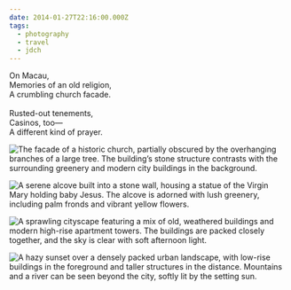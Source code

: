 ```yaml
---
date: 2014-01-27T22:16:00.000Z
tags:
  - photography
  - travel
  - jdch
---
```

On Macau,<br/>
Memories of an old religion,<br/>
A crumbling church facade.<br/><br/>
Rusted-out tenements,<br/>
Casinos, too—<br/>
A different kind of prayer.

![The facade of a historic church, partially obscured by the overhanging branches of a large tree. The building’s stone structure contrasts with the surrounding greenery and modern city buildings in the background.](/assets/photos/20140127-IMG_3186.jpg)

![A serene alcove built into a stone wall, housing a statue of the Virgin Mary holding baby Jesus. The alcove is adorned with lush greenery, including palm fronds and vibrant yellow flowers.](/assets/photos/20140127-IMG_3202.jpg)

![A sprawling cityscape featuring a mix of old, weathered buildings and modern high-rise apartment towers. The buildings are packed closely together, and the sky is clear with soft afternoon light.](/assets/photos/20140127-IMG_3215.jpg)

![A hazy sunset over a densely packed urban landscape, with low-rise buildings in the foreground and taller structures in the distance. Mountains and a river can be seen beyond the city, softly lit by the setting sun.](/assets/photos/20140127-IMG_3236.jpg)
